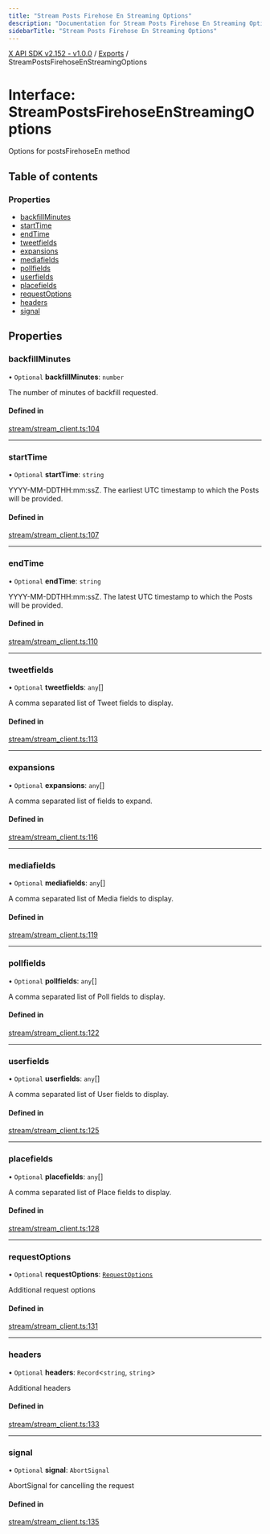 ```yaml
---
title: "Stream Posts Firehose En Streaming Options"
description: "Documentation for Stream Posts Firehose En Streaming Options"
sidebarTitle: "Stream Posts Firehose En Streaming Options"
---
```


[X API SDK v2.152 - v1.0.0](../README.md) / [Exports](../modules.md) / StreamPostsFirehoseEnStreamingOptions

# Interface: StreamPostsFirehoseEnStreamingOptions

Options for postsFirehoseEn method

## Table of contents

### Properties

- [backfillMinutes](StreamPostsFirehoseEnStreamingOptions.md#backfillminutes)
- [startTime](StreamPostsFirehoseEnStreamingOptions.md#starttime)
- [endTime](StreamPostsFirehoseEnStreamingOptions.md#endtime)
- [tweetfields](StreamPostsFirehoseEnStreamingOptions.md#tweetfields)
- [expansions](StreamPostsFirehoseEnStreamingOptions.md#expansions)
- [mediafields](StreamPostsFirehoseEnStreamingOptions.md#mediafields)
- [pollfields](StreamPostsFirehoseEnStreamingOptions.md#pollfields)
- [userfields](StreamPostsFirehoseEnStreamingOptions.md#userfields)
- [placefields](StreamPostsFirehoseEnStreamingOptions.md#placefields)
- [requestOptions](StreamPostsFirehoseEnStreamingOptions.md#requestoptions)
- [headers](StreamPostsFirehoseEnStreamingOptions.md#headers)
- [signal](StreamPostsFirehoseEnStreamingOptions.md#signal)

## Properties

### backfillMinutes

• `Optional` **backfillMinutes**: `number`

The number of minutes of backfill requested.

#### Defined in

[stream/stream_client.ts:104](https://github.com/xdevplatform/xdk/blob/ad4172ef5f68f089e0f077a190b271016dd35bf7/xdk/typescript/src/stream/stream_client.ts#L104)

___

### startTime

• `Optional` **startTime**: `string`

YYYY-MM-DDTHH:mm:ssZ. The earliest UTC timestamp to which the Posts will be provided.

#### Defined in

[stream/stream_client.ts:107](https://github.com/xdevplatform/xdk/blob/ad4172ef5f68f089e0f077a190b271016dd35bf7/xdk/typescript/src/stream/stream_client.ts#L107)

___

### endTime

• `Optional` **endTime**: `string`

YYYY-MM-DDTHH:mm:ssZ. The latest UTC timestamp to which the Posts will be provided.

#### Defined in

[stream/stream_client.ts:110](https://github.com/xdevplatform/xdk/blob/ad4172ef5f68f089e0f077a190b271016dd35bf7/xdk/typescript/src/stream/stream_client.ts#L110)

___

### tweetfields

• `Optional` **tweetfields**: `any`[]

A comma separated list of Tweet fields to display.

#### Defined in

[stream/stream_client.ts:113](https://github.com/xdevplatform/xdk/blob/ad4172ef5f68f089e0f077a190b271016dd35bf7/xdk/typescript/src/stream/stream_client.ts#L113)

___

### expansions

• `Optional` **expansions**: `any`[]

A comma separated list of fields to expand.

#### Defined in

[stream/stream_client.ts:116](https://github.com/xdevplatform/xdk/blob/ad4172ef5f68f089e0f077a190b271016dd35bf7/xdk/typescript/src/stream/stream_client.ts#L116)

___

### mediafields

• `Optional` **mediafields**: `any`[]

A comma separated list of Media fields to display.

#### Defined in

[stream/stream_client.ts:119](https://github.com/xdevplatform/xdk/blob/ad4172ef5f68f089e0f077a190b271016dd35bf7/xdk/typescript/src/stream/stream_client.ts#L119)

___

### pollfields

• `Optional` **pollfields**: `any`[]

A comma separated list of Poll fields to display.

#### Defined in

[stream/stream_client.ts:122](https://github.com/xdevplatform/xdk/blob/ad4172ef5f68f089e0f077a190b271016dd35bf7/xdk/typescript/src/stream/stream_client.ts#L122)

___

### userfields

• `Optional` **userfields**: `any`[]

A comma separated list of User fields to display.

#### Defined in

[stream/stream_client.ts:125](https://github.com/xdevplatform/xdk/blob/ad4172ef5f68f089e0f077a190b271016dd35bf7/xdk/typescript/src/stream/stream_client.ts#L125)

___

### placefields

• `Optional` **placefields**: `any`[]

A comma separated list of Place fields to display.

#### Defined in

[stream/stream_client.ts:128](https://github.com/xdevplatform/xdk/blob/ad4172ef5f68f089e0f077a190b271016dd35bf7/xdk/typescript/src/stream/stream_client.ts#L128)

___

### requestOptions

• `Optional` **requestOptions**: [`RequestOptions`](RequestOptions.md)

Additional request options

#### Defined in

[stream/stream_client.ts:131](https://github.com/xdevplatform/xdk/blob/ad4172ef5f68f089e0f077a190b271016dd35bf7/xdk/typescript/src/stream/stream_client.ts#L131)

___

### headers

• `Optional` **headers**: `Record`\<`string`, `string`\>

Additional headers

#### Defined in

[stream/stream_client.ts:133](https://github.com/xdevplatform/xdk/blob/ad4172ef5f68f089e0f077a190b271016dd35bf7/xdk/typescript/src/stream/stream_client.ts#L133)

___

### signal

• `Optional` **signal**: `AbortSignal`

AbortSignal for cancelling the request

#### Defined in

[stream/stream_client.ts:135](https://github.com/xdevplatform/xdk/blob/ad4172ef5f68f089e0f077a190b271016dd35bf7/xdk/typescript/src/stream/stream_client.ts#L135)
